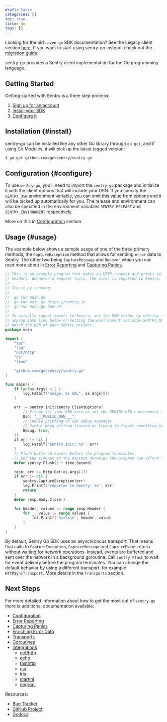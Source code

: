```yaml
---
draft: false
categories: []
toc: true
title: Go
tags: []
---
```

<Alert level="warning" title="Support"><markdown>

Looking for the old `raven-go` SDK documentation? See the Legacy client section [here](/clients/go/). If you want to start using sentry-go instead, check out the [migration guide](/platforms/go/migration/).

</markdown></Alert>


sentry-go provides a Sentry client implementation for the Go programming language.

## Getting Started

Getting started with Sentry is a three step process:

1.  [Sign up for an account](https://sentry.io/signup/)
2.  [Install your SDK](#install)
3.  [Configure it](#configure)

## Installation {#install}

sentry-go can be installed like any other Go library through `go get`, and if using Go Modules, it will pick up the latest tagged version:

```bash
$ go get github.com/getsentry/sentry-go
```

## Configuration {#configure}

To use `sentry-go`, you’ll need to import the `sentry-go` package and initialize it with the client options that will include your DSN. If you specify the `SENTRY_DSN` environment variable, you can omit this value from options and it will be picked up automatically for you. The release and environment can also be specified in the environment variables `SENTRY_RELEASE` and `SENTRY_ENVIRONMENT` respectively.

More on this in [Configuration](/platforms/go/config/) section.

## Usage {#usage}

The example below shows a sample usage of one of the three primary methods, the `CaptureException` method that allows for sending `error` data to Sentry.
The other two being `CaptureMessage` and `Recover` which you can read more about in [Error Reporting](/error-reporting/quickstart/?platform=) and [Capturing Panics](/platforms/go/panics/).

```go
// This is an example program that makes an HTTP request and prints response
// headers. Whenever a request fails, the error is reported to Sentry.
//
// Try it by running:
//
// 	go run main.go
// 	go run main.go https://sentry.io
// 	go run main.go bad-url
//
// To actually report events to Sentry, set the DSN either by editing the
// appropriate line below or setting the environment variable SENTRY_DSN to
// match the DSN of your Sentry project.
package main

import (
	"fmt"
	"log"
	"net/http"
	"os"
	"time"

	"github.com/getsentry/sentry-go"
)

func main() {
	if len(os.Args) < 2 {
		log.Fatalf("usage: %s URL", os.Args[0])
	}

	err := sentry.Init(sentry.ClientOptions{
		// Either set your DSN here or set the SENTRY_DSN environment variable.
		Dsn: "___PUBLIC_DSN___",
		// Enable printing of SDK debug messages.
		// Useful when getting started or trying to figure something out.
		Debug: true,
	})
	if err != nil {
		log.Fatalf("sentry.Init: %s", err)
	}
	// Flush buffered events before the program terminates.
	// Set the timeout to the maximum duration the program can afford to wait.
	defer sentry.Flush(2 * time.Second)

	resp, err := http.Get(os.Args[1])
	if err != nil {
		sentry.CaptureException(err)
		log.Printf("reported to Sentry: %s", err)
		return
	}
	defer resp.Body.Close()

	for header, values := range resp.Header {
		for _, value := range values {
			fmt.Printf("%s=%s\n", header, value)
		}
	}
}
```

<Alert level="info" title="Awaiting Event Delivery"><markdown>

By default, Sentry Go SDK uses an asynchronous transport. That means that
  calls to `CaptureException`, `CaptureMessage` and `CaptureEvent` return
  without waiting for network operations. Instead, events are buffered and sent
  over the network in a background goroutine. Call `sentry.Flush` to wait for
  event delivery before the program terminates. You can change the default
  behavior by using a different transport, for example `HTTPSyncTransport`. More
  details in the `Transports` section.

</markdown></Alert>




## Next Steps

For more detailed information about how to get the most out of `sentry-go` there is additional documentation available:

- [Configuration](/platforms/go/config/)
- [Error Reporting](/error-reporting/quickstart/?platform=)
- [Capturing Panics](/platforms/go/panics/)
- [Enriching Error Data](/enriching-error-data/additional-data/?platform=)
- [Transports](/platforms/go/transports/)
- [Goroutines](/platforms/go/goroutines/)
- [Integrations](/platforms/go/integrations/)
  - [net/http](/platforms/go/http/)
  - [echo](/platforms/go/echo/)
  - [fasthttp](/platforms/go/fasthttp/)
  - [gin](/platforms/go/gin/)
  - [iris](/platforms/go/iris/)
  - [martini](/platforms/go/martini/)
  - [negroni](/platforms/go/negroni/)

Resources:

- [Bug Tracker](https://github.com/getsentry/sentry-go/issues)
- [GitHub Project](https://github.com/getsentry/sentry-go)
- [Godocs](https://godoc.org/github.com/getsentry/sentry-go)
